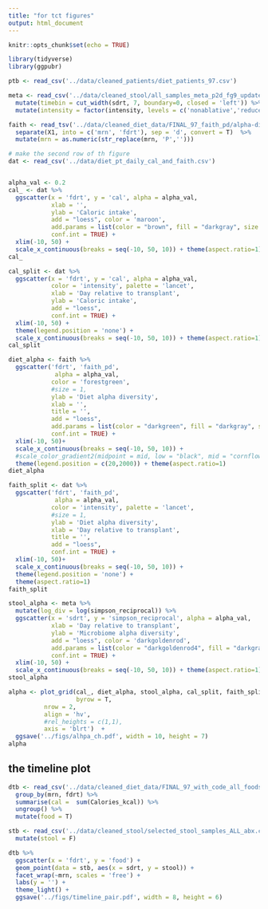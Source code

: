 ```yaml
---
title: "for tct figures"
output: html_document
---
```


```r
knitr::opts_chunk$set(echo = TRUE)
```

```r
library(tidyverse)
library(ggpubr)
```

```r
ptb <- read_csv('../data/cleaned_patients/diet_patients_97.csv')

meta <- read_csv('../data/cleaned_stool/all_samples_meta_p2d_fg9_updated.csv') %>% 
  mutate(timebin = cut_width(sdrt, 7, boundary=0, closed = 'left')) %>% 
  mutate(intensity = factor(intensity, levels = c('nonablative','reduced','ablative')))

faith <- read_tsv('../data/cleaned_diet_data/FINAL_97_faith_pd/alpha-diversity.tsv') %>% 
  separate(X1, into = c('mrn', 'fdrt'), sep = 'd', convert = T)  %>% 
  mutate(mrn = as.numeric(str_replace(mrn, 'P',''))) 
```

```r
# make the second row of th figure 
dat <- read_csv('../data/diet_pt_daily_cal_and_faith.csv')


alpha_val <- 0.2
cal_ <- dat %>% 
  ggscatter(x = 'fdrt', y = 'cal', alpha = alpha_val, 
            xlab = '',
            ylab = 'Caloric intake',
            add = "loess", color = 'maroon',
            add.params = list(color = "brown", fill = "darkgray", size = 2), 
            conf.int = TRUE) +
  xlim(-10, 50) +
  scale_x_continuous(breaks = seq(-10, 50, 10)) + theme(aspect.ratio=1)
cal_
```


```r
cal_split <- dat %>% 
  ggscatter(x = 'fdrt', y = 'cal', alpha = alpha_val, 
            color = 'intensity', palette = 'lancet',
            xlab = 'Day relative to transplant',
            ylab = 'Caloric intake',
            add = "loess", 
            conf.int = TRUE) +
  xlim(-10, 50) +
  theme(legend.position = 'none') + 
  scale_x_continuous(breaks = seq(-10, 50, 10)) + theme(aspect.ratio=1)
cal_split
```

```r
diet_alpha <- faith %>% 
  ggscatter('fdrt', 'faith_pd', 
             alpha = alpha_val,
            color = 'forestgreen',
            #size = 1,
            ylab = 'Diet alpha diversity', 
            xlab = '',
            title = '',
            add = "loess", 
            add.params = list(color = "darkgreen", fill = "darkgray", size = 2), 
            conf.int = TRUE) +
  xlim(-10, 50)+
  scale_x_continuous(breaks = seq(-10, 50, 10)) +
  #scale_color_gradient2(midpoint = mid, low = "black", mid = "cornflowerblue", high = "red", space = "Lab", name = 'Diet\nalpha\ndiversity' )+
  theme(legend.position = c(20,2000)) + theme(aspect.ratio=1)
diet_alpha
```

```r
faith_split <- dat %>% 
  ggscatter('fdrt', 'faith_pd', 
             alpha = alpha_val,
            color = 'intensity', palette = 'lancet',
            #size = 1,
            ylab = 'Diet alpha diversity', 
            xlab = 'Day relative to transplant',
            title = '',
            add = "loess", 
            conf.int = TRUE) +
  xlim(-10, 50)+
  scale_x_continuous(breaks = seq(-10, 50, 10)) +
  theme(legend.position = 'none') + 
  theme(aspect.ratio=1)
faith_split
```

```r
stool_alpha <- meta %>% 
  mutate(log_div = log(simpson_reciprocal)) %>% 
  ggscatter(x = 'sdrt', y = 'simpson_reciprocal', alpha = alpha_val, 
            xlab = 'Day relative to transplant',
            ylab = 'Microbiome alpha diversity',
            add = "loess", color = 'darkgoldenrod',
            add.params = list(color = "darkgoldenrod4", fill = "darkgray", size = 2), 
            conf.int = TRUE) +
  xlim(-10, 50) +
  scale_x_continuous(breaks = seq(-10, 50, 10)) + theme(aspect.ratio=1)
stool_alpha
```



```r
alpha <- plot_grid(cal_, diet_alpha, stool_alpha, cal_split, faith_split,
                   byrow = T,
          nrow = 2, 
          align = 'hv',
          #rel_heights = c(1,1),
          axis = 'blrt')  +
  ggsave('../figs/alhpa_ch.pdf', width = 10, height = 7)
alpha 
```

## the timeline plot 

```r
dtb <- read_csv('../data/cleaned_diet_data/FINAL_97_with_code_all_foods_drt_with_EN_finalized.csv') %>% 
  group_by(mrn, fdrt) %>% 
  summarise(cal =  sum(Calories_kcal)) %>% 
  ungroup() %>% 
  mutate(food = T)

stb <- read_csv('../data/cleaned_stool/selected_stool_samples_ALL_abx.csv') %>% 
  mutate(stool = F)
```

```r
dtb %>% 
  ggscatter(x = 'fdrt', y = 'food') +
  geom_point(data = stb, aes(x = sdrt, y = stool)) +
  facet_wrap(~mrn, scales = 'free') +
  labs(y = '') +
  theme_light() +
  ggsave('../figs/timeline_pair.pdf', width = 8, height = 6)
```

